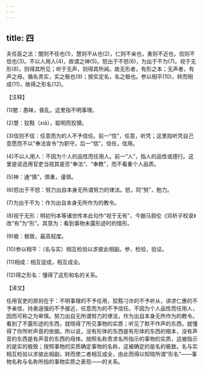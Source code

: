 ```yaml
---
---
---
```

title: 四
---



夫任臣之法：闇则不任也(1)，慧则不从也(2)，仁则不亲也，勇则不近也，信则不信也(3)。不以人用人(4)，故谓之神(5)。怒出于不怒(6)，为出于不为(7)。视于无形(8)，则得其所见；听于无声，则得其所闻。故无形者，有形之本；无声者，有声之母。循名责实，实之极也(9)；按实定名，名之极也。参以相平(10)，转而相成(11)，故得之形名(12)。

【注释】

(1)闇：愚昧，昏乱。这里指不明事理。

(2)慧：狡黠（xiá），聪明而狡猾。

(3)信则不信：任意而为的人不予信任。前一“信”，任意，听凭；这里指听凭自己意愿而不以“奉法宣令”为职守。后一“信”，信任，信用。

(4)不以人用人：不因为个人的品性而任用人。前一“人”，指人的品性或德行。这里是说选用官吏当视其是否“奉法”、“奉教”，而不看重个人品质。

(5)神：通“慎”，慎重，谨慎。

(6)怒出于不怒：努力出自本身无所谓努力的律法。怒，同“努”，勉力。

(7)为出于不为：作为出自本身无所作为的教令。

(8)视于无形：明初刊本等诸世传本此句作“视于无有”，今据马叙伦《邓析子校录》改“有”为“形”。其意为：看到事物未露形迹时的情形。

(9)极：极致，最高程度。

(10)参以相平：（名与实）相互检验以求彼此相副。参，检验，验证。

(11)相成：相互促成，相互成全。

(12)得之形名：懂得了这形和名的关系。

【译文】

任用官吏的原则在于：不明事理的不予任用，狡黠刁诈的不予听从，讲求仁惠的不予亲信，持勇逞强的不予接近，任意而为的不予信任。不因为个人品性而任用人，因而可称之为审慎。努力出自无所谓努力的律法，作为出自本身无所作为的教令。看到了不露形迹的东西，就晓得了所见事物的实质；听见了默不作声的东西，就懂得了你所听声音的依据。所以说，没有形体的东西是有形体的东西的根本，没有声音的东西是有声音的东西的母体。按照名称责求名所指示的事物的实质，这被指示的是实的极致；按照事物的实质确定事物的名称，这被确定的是名的极致。名与实相互检验以求彼此相副，转而使二者相互成全，由此而得以知晓所谓“形名”——事物名称与名称所指的事物实质之表现——的关系。